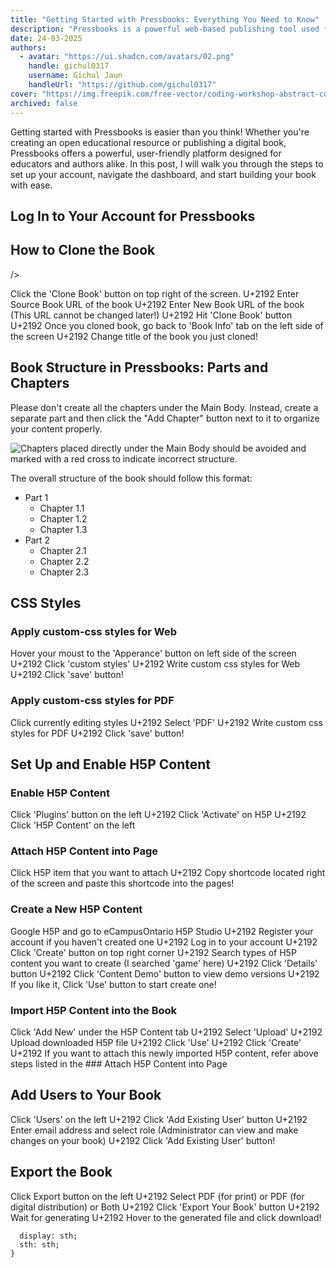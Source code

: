 ```yaml
---
title: "Getting Started with Pressbooks: Everything You Need to Know"
description: "Pressbooks is a powerful web-based publishing tool used for creating and distributing digital books and Open Educational Resources (OERs). This blog post will cover the key things you should know before getting started, including organize your content, format your book, apply custom styles, et cetera."
date: 24-03-2025
authors:
  - avatar: "https://ui.shadcn.com/avatars/02.png"
    handle: gichul0317
    username: Gichul Jaun
    handleUrl: "https://github.com/gichul0317"
cover: "https://img.freepik.com/free-vector/coding-workshop-abstract-concept-vector-illustration-code-writing-workshop-online-programming-course-app-games-development-class-informatics-lesson-software-development-abstract-metaphor_335657-5880.jpg?t=st=1742320524~exp=1742324124~hmac=896f7eaa5ee027575e260ce685357e57e34d5113febb799391db011d57aa8d4b&w=740"
archived: false
---
```



Getting started with Pressbooks is easier than you think! Whether you're creating an open educational resource or publishing a digital book, Pressbooks offers a powerful, user-friendly platform designed for educators and authors alike. In this post, I will walk you through the steps to set up your account, navigate the dashboard, and start building your book with ease.

## Log In to Your Account for Pressbooks

<CenteredList>
  <ListItem text="Google Pressbooks and go to the eCampusOntario Pressbooks" />
  <ListItem
    text="Click 'Sign In' on the right corner"
    image="/images/pressbooks_login_1.png"
    alt="Sign In link emphasized with underscore and asterisk"
  />
  <ListItem
    text="Click 'Institutional Login' button"
    image="/images/pressbooks_login_2.png"
    alt="Institutional Login button emphasized with underscore and asterisk"
  />
  <ListItem
    text="Enter 'Centennial College' and Select the second one"
    image="/images/pressbooks_login_3.png"
    alt="Centennial College dropdown menu emphasized with underscore and asterisk"
  />
  <ListItem text="Log in with your Centennial College's credential!" />
</CenteredList>

## How to Clone the Book

<CenteredList>
  <ListItem
    text="Click the 'Clone Book' button on top right of the screen"
    image="/images/clone_book_1.png"
    alt="Clone Book button is emphasized by blue line and asterisk"
  />
  <ListItem
    text="Enter Source Book URL of the book"
  />
  <ListItem
    text="Enter New Book URL of the book (This URL cannot be changed later!)"
  />
  <ListItem
    text="Hit 'Clone Book' button"

/>

  <ListItem text="Once you cloned book, go back to 'Book Info' tab on the left side of the screen" />
  <ListItem
    text="Change title of the book you just cloned!"
    image="/images/clone_book_2.png"
    alt="title of the book is emphasized by red line"
  />
</CenteredList>

Click the 'Clone Book' button on top right of the screen.
U+2192 Enter Source Book URL of the book
U+2192 Enter New Book URL of the book (This URL cannot be changed later!)
U+2192 Hit 'Clone Book' button
U+2192 Once you cloned book, go back to 'Book Info' tab on the left side of the screen
U+2192 Change title of the book you just cloned!

## Book Structure in Pressbooks: Parts and Chapters

Please don't create all the chapters under the Main Body. Instead, create a separate part and then click the "Add Chapter" button next to it to organize your content properly.

![Chapters placed directly under the Main Body should be avoided and marked with a red cross to indicate incorrect structure.](/images/create_chapter_not_recommended.png)

The overall structure of the book should follow this format:

- Part 1
  - Chapter 1.1
  - Chapter 1.2
  - Chapter 1.3
- Part 2
  - Chapter 2.1
  - Chapter 2.2
  - Chapter 2.3

## CSS Styles

### Apply custom-css styles for Web

Hover your moust to the 'Apperance' button on left side of the screen
U+2192 Click 'custom styles'
U+2192 Write custom css styles for Web
U+2192 Click 'save' button!

### Apply custom-css styles for PDF

Click currently editing styles
U+2192 Select 'PDF'
U+2192 Write custom css styles for PDF
U+2192 Click 'save' button!

## Set Up and Enable H5P Content

### Enable H5P Content

Click 'Plugins' button on the left
U+2192 Click 'Activate' on H5P
U+2192 Click 'H5P Content' on the left

### Attach H5P Content into Page

Click H5P item that you want to attach
U+2192 Copy shortcode located right of the screen and paste this shortcode into the pages!

### Create a New H5P Content

Google H5P and go to eCampusOntario H5P Studio
U+2192 Register your account if you haven't created one
U+2192 Log in to your account
U+2192 Click 'Create' button on top right corner
U+2192 Search types of H5P content you want to create (I searched 'game' here)
U+2192 Click 'Details' button
U+2192 Click 'Content Demo' button to view demo versions
U+2192 If you like it, Click 'Use' button to start create one!

### Import H5P Content into the Book

Click 'Add New' under the H5P Content tab
U+2192 Select 'Upload'
U+2192 Upload downloaded H5P file
U+2192 Click 'Use'
U+2192 Click 'Create'
U+2192 If you want to attach this newly imported H5P content, refer above steps listed in the ### Attach H5P Content into Page

## Add Users to Your Book

Click 'Users' on the left
U+2192 Click 'Add Existing User' button
U+2192 Enter email address and select role (Administrator can view and make changes on your book)
U+2192 Click 'Add Existing User' button!

## Export the Book

Click Export button on the left
U+2192 Select PDF (for print) or PDF (for digital distribution) or Both
U+2192 Click 'Export Your Book' button
U+2192 Wait for generating
U+2192 Hover to the generated file and click download!

```grid {
  display: sth;
  sth: sth;
}
```
